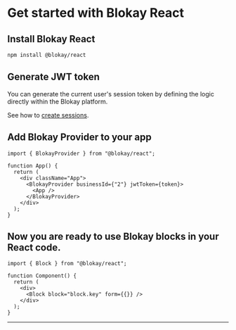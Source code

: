 # Get started with Blokay React

## Install Blokay React

```bash
npm install @blokay/react
```

## Generate JWT token

You can generate the current user's session token by defining the logic directly within the Blokay platform.

See how to [create sessions](https://blokay.com/docs/create-session).

## Add Blokay Provider to your app

```tsx {1, 6, 8}
import { BlokayProvider } from "@blokay/react";

function App() {
  return (
    <div className="App">
      <BlokayProvider businessId={"2"} jwtToken={token}>
        <App />
      </BlokayProvider>
    </div>
  );
}
```

## Now you are ready to use Blokay blocks in your React code.

```tsx {6}
import { Block } from "@blokay/react";

function Component() {
  return (
    <div>
      <Block block="block.key" form={{}} />
    </div>
  );
}
```

---

<Link label="How to create Sessions" href="/docs/create-session" />
<Link label="How to create ChartLines" href="/docs/show-chart" />
